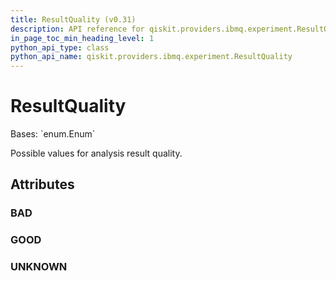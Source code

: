 ```yaml
---
title: ResultQuality (v0.31)
description: API reference for qiskit.providers.ibmq.experiment.ResultQuality in qiskit v0.31
in_page_toc_min_heading_level: 1
python_api_type: class
python_api_name: qiskit.providers.ibmq.experiment.ResultQuality
---
```


# ResultQuality

<Class id="qiskit.providers.ibmq.experiment.ResultQuality" isDedicatedPage={true} github="https://github.com/qiskit/qiskit-ibmq-provider/tree/stable/0.17/qiskit/providers/ibmq/experiment/constants.py" signature="ResultQuality(value)" modifiers="class">
  Bases: `enum.Enum`

  Possible values for analysis result quality.

  ## Attributes

  ### BAD

  <Attribute id="qiskit.providers.ibmq.experiment.ResultQuality.BAD" attributeValue="'BAD'" />

  ### GOOD

  <Attribute id="qiskit.providers.ibmq.experiment.ResultQuality.GOOD" attributeValue="'GOOD'" />

  ### UNKNOWN

  <Attribute id="qiskit.providers.ibmq.experiment.ResultQuality.UNKNOWN" attributeValue="'UNKNOWN'" />
</Class>

